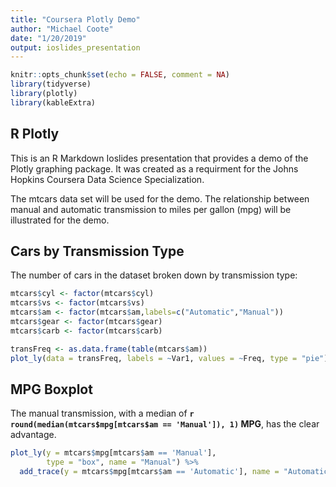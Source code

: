 ```yaml
---
title: "Coursera Plotly Demo"
author: "Michael Coote"
date: "1/20/2019"
output: ioslides_presentation
---
```


```r
knitr::opts_chunk$set(echo = FALSE, comment = NA)
library(tidyverse)
library(plotly)
library(kableExtra)
```

## R Plotly

This is an R Markdown Ioslides presentation that provides a demo of the Plotly
graphing package. It was created as a requirment for the Johns Hopkins Coursera
Data Science Specialization.

The mtcars data set will be used for the demo. The relationship between
manual and automatic transmission to miles per gallon (mpg) will be illustrated
for the demo.

## Cars by Transmission Type

The number of cars in the dataset broken down by transmission type:
```r
mtcars$cyl <- factor(mtcars$cyl)
mtcars$vs <- factor(mtcars$vs)
mtcars$am <- factor(mtcars$am,labels=c("Automatic","Manual"))
mtcars$gear <- factor(mtcars$gear)
mtcars$carb <- factor(mtcars$carb)

transFreq <- as.data.frame(table(mtcars$am))
plot_ly(data = transFreq, labels = ~Var1, values = ~Freq, type = "pie")

```

## MPG Boxplot
The manual transmission, with a median of 
**`r round(median(mtcars$mpg[mtcars$am == 'Manual']), 1)` MPG**, has the clear 
advantage.
```r

plot_ly(y = mtcars$mpg[mtcars$am == 'Manual'], 
        type = "box", name = "Manual") %>%
  add_trace(y = mtcars$mpg[mtcars$am == 'Automatic'], name = "Automatic")
```



